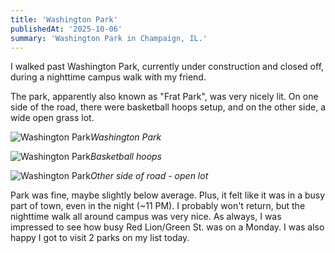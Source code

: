 ```yaml
---
title: 'Washington Park'
publishedAt: '2025-10-06'
summary: 'Washington Park in Champaign, IL.'
---
```


I walked past Washington Park, currently under construction and closed off, during a nighttime campus walk with my friend.

The park, apparently also known as "Frat Park", was very nicely lit. On one side of the road, there were basketball hoops setup, and on the other side, a wide open grass lot.

![Washington Park](/washington_park/washington-park-1.jpeg)*Washington Park*

![Washington Park](/washington_park/washington-park-2.jpeg)*Basketball hoops*

![Washington Park](/washington_park/washington-park-3.jpeg)*Other side of road - open lot*

Park was fine, maybe slightly below average. Plus, it felt like it was in a busy part of town, even in the night (~11 PM). I probably won't return, but the nighttime walk all around campus was very nice. As always, I was impressed to see how busy Red Lion/Green St. was on a Monday. I was also happy I got to visit 2 parks on my list today.